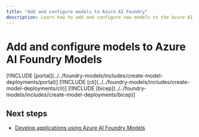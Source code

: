 ```yaml
---
title: "Add and configure models to Azure AI Foundry"
description: Learn how to add and configure new models to the Azure AI Foundry's inference endpoint.
---
```


# Add and configure models to Azure AI Foundry Models

<Tab title="Foundry portal">
[!INCLUDE [portal](../../foundry-models/includes/create-model-deployments/portal)]
</Tab>

<Tab title="Azure CLI">
[!INCLUDE [cli](../../foundry-models/includes/create-model-deployments/cli)]
</Tab>

<Tab title="Bicep">
[!INCLUDE [bicep](../../foundry-models/includes/create-model-deployments/bicep)]
</Tab>

## Next steps

* [Develop applications using Azure AI Foundry Models](../../model-inference/supported-languages)